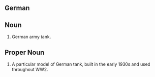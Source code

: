 ==German==
==Noun==
#German army tank.
==Proper Noun==
#A particular model of German tank, built in the early 1930s and used throughout WW2.